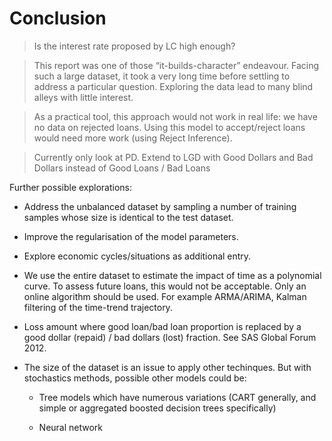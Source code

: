 # Conclusion

> Is the interest rate proposed by LC high enough?

> This report was one of those "it-builds-character" endeavour. Facing such a large dataset, it took a very long time before settling to address a particular question. Exploring the data lead to many blind alleys with little interest.

> As a practical tool, this approach would not work in real life: we have no data on rejected loans. Using this model to accept/reject loans would need more work (using Reject Inference).

> Currently only look at PD. Extend to LGD with Good Dollars and Bad Dollars instead of Good Loans / Bad Loans


Further possible explorations:

+ Address the unbalanced dataset by sampling a number of training samples whose size is identical to the test dataset.

+ Improve the regularisation of the model parameters.

+ Explore economic cycles/situations as additional entry.

+ We use the entire dataset to estimate the impact of time  as a polynomial curve. To assess future loans, this would not be acceptable. Only an online algorithm should be used. For example ARMA/ARIMA, Kalman filtering of the time-trend trajectory. 

+ Loss amount where good loan/bad loan proportion is replaced by a good dollar (repaid) / bad dollars (lost) fraction. See SAS Global Forum 2012.

+ The size of the dataset is an issue to apply other techinques. But with stochastics methods, possible other models could be:
    
    - Tree models which have numerous variations (CART generally, and simple or aggregated boosted decision trees specifically)
    
    - Neural network 


